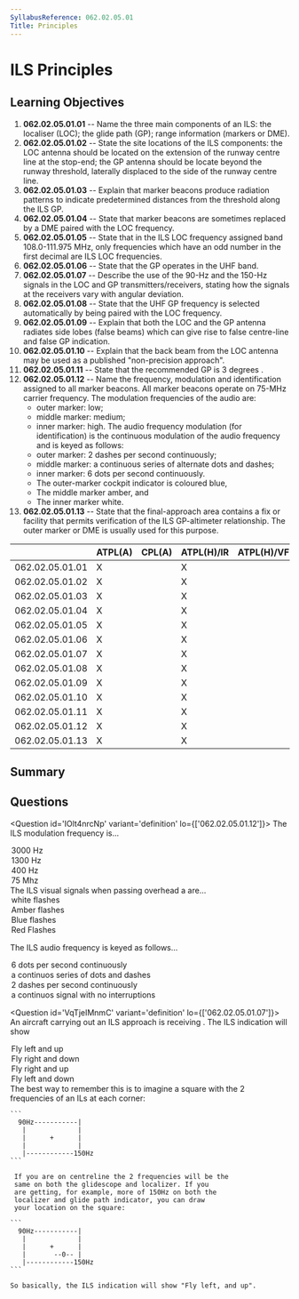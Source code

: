 ```yaml
---
SyllabusReference: 062.02.05.01
Title: Principles
---
```


# ILS Principles

## Learning Objectives

1. **062.02.05.01.01** -- Name the three main components of an ILS: the
   localiser (LOC); the glide path (GP); range information (markers or DME).
2. **062.02.05.01.02** -- State the site locations of the ILS components: the
   LOC antenna should be located on the extension of the runway centre line at
   the stop-end; the GP antenna should be locate beyond the runway threshold,
   laterally displaced to the side of the runway centre line.
3. **062.02.05.01.03** -- Explain that marker beacons produce radiation patterns
   to indicate predetermined distances from the threshold along the ILS GP.
4. **062.02.05.01.04** -- State that marker beacons are sometimes replaced by a
   DME paired with the LOC frequency.
5. **062.02.05.01.05** -- State that in the ILS LOC frequency assigned band
   108.0-111.975 MHz, only frequencies which have an odd number in the first
   decimal are ILS LOC frequencies.
6. **062.02.05.01.06** -- State that the GP operates in the UHF band.
7. **062.02.05.01.07** -- Describe the use of the 90-Hz and the 150-Hz signals
   in the LOC and GP transmitters/receivers, stating how the signals at the
   receivers vary with angular deviation.
8. **062.02.05.01.08** -- State that the UHF GP frequency is selected
   automatically by being paired with the LOC frequency.
9. **062.02.05.01.09** -- Explain that both the LOC and the GP antenna radiates
   side lobes (false beams) which can give rise to false centre-line and false
   GP indication.
10. **062.02.05.01.10** -- Explain that the back beam from the LOC antenna may
    be used as a published "non-precision approach".
11. **062.02.05.01.11** -- State that the recommended GP is 3 degrees .
12. **062.02.05.01.12** -- Name the frequency, modulation and identification
    assigned to all marker beacons. All marker beacons operate on 75-MHz carrier
    frequency. The modulation frequencies of the audio are:
    - outer marker: low;
    - middle marker: medium;
    - inner marker: high. The audio frequency modulation (for identification) is
      the continuous modulation of the audio frequency and is keyed as follows:
    - outer marker: 2 dashes per second continuously;
    - middle marker: a continuous series of alternate dots and dashes;
    - inner marker: 6 dots per second continuously.
    - The outer-marker cockpit indicator is coloured blue,
    - The middle marker amber, and
    - The inner marker white.
13. **062.02.05.01.13** -- State that the final-approach area contains a fix or
    facility that permits verification of the ILS GP-altimeter relationship. The
    outer marker or DME is usually used for this purpose.

|                 | ATPL(A) | CPL(A) | ATPL(H)/IR | ATPL(H)/VFR | CPL(H) | IR  | CBIR(A) |
| --------------- | ------- | ------ | ---------- | ----------- | ------ | --- | ------- |
| 062.02.05.01.01 | X       |        | X          |             |        | X   | X       |
| 062.02.05.01.02 | X       |        | X          |             |        | X   | X       |
| 062.02.05.01.03 | X       |        | X          |             |        | X   | X       |
| 062.02.05.01.04 | X       |        | X          |             |        | X   | X       |
| 062.02.05.01.05 | X       |        | X          |             |        | X   | X       |
| 062.02.05.01.06 | X       |        | X          |             |        | X   | X       |
| 062.02.05.01.07 | X       |        | X          |             |        | X   | X       |
| 062.02.05.01.08 | X       |        | X          |             |        | X   |         |
| 062.02.05.01.09 | X       |        | X          |             |        | X   | X       |
| 062.02.05.01.10 | X       |        | X          |             |        | X   | X       |
| 062.02.05.01.11 | X       |        | X          |             |        | X   | X       |
| 062.02.05.01.12 | X       |        | X          |             |        | X   | X       |
| 062.02.05.01.13 | X       |        | X          |             |        | X   | X       |

## Summary

## Questions

<Question id='IOlt4nrcNp' variant='definition' lo={['062.02.05.01.12']}>
  <Text variant='oneCorrect' key="1">The ILS <Subject/> modulation frequency is...</Text>
  <Option id='IOlt4nrcNp-1-1' key="1" subject={['inner marker']} why='true for inner marker'>3000 Hz</Option>
  <Option id='IOlt4nrcNp-1-2' key="1" subject={['middle marker']} why='true for middle marker'>1300 Hz</Option>
  <Option id='IOlt4nrcNp-1-3' key="1" subject={['outer marker']} why='true for outer marker'>400 Hz</Option>
  <Option id='IOlt4nrcNp-1-4' key="1" why='75MHz is the frequency of the carrier wave.'>75 Mhz</Option>

<Text variant="oneCorrect" key="2">
  The ILS visual signals when passing overhead a <Subject /> are...
</Text>
<Option
  id="IOlt4nrcNp-2-1"
  key="2"
  subject={["inner marker"]}
  why="true for inner marker"
>
  white flashes
</Option>
<Option
  id="IOlt4nrcNp-2-2"
  key="2"
  subject={["middle marker"]}
  why="true for middle marker"
>
  Amber flashes
</Option>
<Option
  id="IOlt4nrcNp-2-3"
  key="2"
  subject={["outer marker"]}
  why="true for outer marker"
>
  Blue flashes
</Option>
<Option id="IOlt4nrcNp-2-4" key="2">
  Red Flashes
</Option>

  <Text variant='oneCorrect' key="3">The ILS <Subject/> audio frequency is keyed as follows...</Text>
  <Option id='IOlt4nrcNp-3-1' key="1" subject={['inner marker']} why='true for inner marker'>6 dots per second continuously</Option>
  <Option id='IOlt4nrcNp-3-2' key="1" subject={['middle marker']} why='true for middle marker'>a continuos series of dots and dashes</Option>
  <Option id='IOlt4nrcNp-3-3' key="1" subject={['outer marker']} why='true for outer marker'>2 dashes per second continuously</Option>
  <Option id='IOlt4nrcNp-3-4' key="1" >a continuos signal with no interruptions</Option>
</Question>

<Question id='VqTjeIMnmC' variant='definition' lo={['062.02.05.01.07']}>
  <Text variant='oneCorrect'>
     An aircraft carrying out an ILS approach is receiving <Subject/>.
     The ILS indication will show
   </Text>
  <Option id='VqTjeIMnmC-1' subject={['more 150Hz than 90Hz modulation from both the localizer and glide path transmitters']}>
     Fly left and up
  </Option>
  <Option id='VqTjeIMnmC-2' subject={['more 90Hz than 150Hz modulation from both the localizer and glide path transmitters']}>
     Fly right and down
  </Option>
  <Option id='VqTjeIMnmC-3' subject={['more 90Hz than 150Hz modulation from the  the localizer transmitter and more 150Hz than 90Hz from the glide path transmitter']}>
     Fly right and up
  </Option>
  <Option id='VqTjeIMnmC-4' subject={['more 150Hz than 90Hz modulation from the  the localizer transmitter and more 90Hz than 150Hz from the glide path transmitter']}>
     Fly left and down
  </Option>
  <Explanation>
    The best way to remember this is to imagine a square 
    with the 2 frequencies of an ILs at each corner:

    ```
      90Hz-----------|
       |             |
       |      +      |
       |             |
       |------------150Hz
    ```

     If you are on centreline the 2 frequencies will be the
     same on both the glidescope and localizer. If you
     are getting, for example, more of 150Hz on both the
     localizer and glide path indicator, you can draw
     your location on the square:

    ```
      90Hz-----------|
       |             |
       |      +      |
       |       --0-- |
       |------------150Hz
    ```

    So basically, the ILS indication will show "Fly left, and up".

  </Explanation>
</Question>

